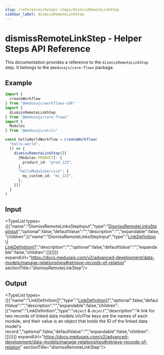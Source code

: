 ```yaml
---
slug: /references/helper-steps/dismissRemoteLinkStep
sidebar_label: dismissRemoteLinkStep
---
```



# dismissRemoteLinkStep - Helper Steps API Reference

This documentation provides a reference to the `dismissRemoteLinkStep` step. It belongs to the `@medusajs/core-flows` package.

## Example

```ts
import { 
  createWorkflow
} from "@medusajs/workflows-sdk"
import {
  dismissRemoteLinkStep
} from "@medusajs/core-flows"
import {
  Modules
} from "@medusajs/utils"

const helloWorldWorkflow = createWorkflow(
  "hello-world",
  () => {
    dismissRemoteLinkStep([{
      [Modules.PRODUCT]: {
        product_id: "prod_123",
      },
      "helloModuleService": {
        my_custom_id: "mc_123",
      },
    }])
  }
)
```

## Input

<TypeList types={[{"name":"DismissRemoteLinksStepInput","type":"[DismissRemoteLinksStepInput](../../types/helper_steps.DismissRemoteLinksStepInput/page.mdx)","optional":false,"defaultValue":"","description":"","expandable":false,"children":[{"name":"DismissRemoteLinksStepInput","type":"[LinkDefinition](../../../modules_sdk/types/modules_sdk.LinkDefinition/page.mdx) \\| [LinkDefinition](../../../modules_sdk/types/modules_sdk.LinkDefinition/page.mdx)[]","description":"","optional":false,"defaultValue":"","expandable":false,"children":[]}]}]} expandUrl="https://docs.medusajs.com/v2/advanced-development/data-models/manage-relationships#retrieve-records-of-relation" sectionTitle="dismissRemoteLinkStep"/>

## Output

<TypeList types={[{"name":"LinkDefinition[]","type":"[LinkDefinition](../../../modules_sdk/types/modules_sdk.LinkDefinition/page.mdx)[]","optional":false,"defaultValue":"","description":"","expandable":false,"children":[{"name":"LinkDefinition","type":"`object` & `object`","description":"A link for two records of linked data models.\n\nThe keys are the names of each module, and their value is an object that holds the ID of the linked data model's record.","optional":false,"defaultValue":"","expandable":false,"children":[]}]}]} expandUrl="https://docs.medusajs.com/v2/advanced-development/data-models/manage-relationships#retrieve-records-of-relation" sectionTitle="dismissRemoteLinkStep"/>
